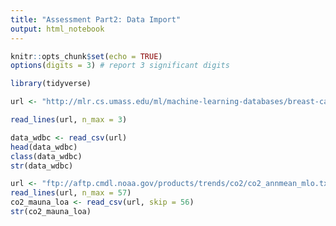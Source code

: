 ```yaml
---
title: "Assessment Part2: Data Import"
output: html_notebook
---
```


```r
knitr::opts_chunk$set(echo = TRUE)
options(digits = 3) # report 3 significant digits
```

```r
library(tidyverse)
```

```r
url <- "http://mlr.cs.umass.edu/ml/machine-learning-databases/breast-cancer-wisconsin/wdbc.data"

read_lines(url, n_max = 3)
```

```r
data_wdbc <- read_csv(url)
head(data_wdbc)
class(data_wdbc)
str(data_wdbc)
```

```r
url <- "ftp://aftp.cmdl.noaa.gov/products/trends/co2/co2_annmean_mlo.txt"
read_lines(url, n_max = 57)
co2_mauna_loa <- read_csv(url, skip = 56)
str(co2_mauna_loa)
```

